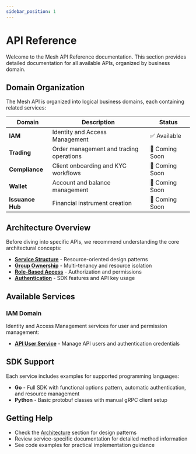 ```yaml
---
sidebar_position: 1
---
```


# API Reference

Welcome to the Mesh API Reference documentation. This section provides detailed documentation for all available APIs, organized by business domain.

## Domain Organization

The Mesh API is organized into logical business domains, each containing related services:

| Domain | Description | Status |
|--------|-------------|--------|
| **IAM** | Identity and Access Management | ✅ Available |
| **Trading** | Order management and trading operations | 🚧 Coming Soon |
| **Compliance** | Client onboarding and KYC workflows | 🚧 Coming Soon |
| **Wallet** | Account and balance management | 🚧 Coming Soon |
| **Issuance Hub** | Financial instrument creation | 🚧 Coming Soon |

## Architecture Overview

Before diving into specific APIs, we recommend understanding the core architectural concepts:

- **[Service Structure](../architecture/service-structure)** - Resource-oriented design patterns
- **[Group Ownership](../architecture/group-ownership)** - Multi-tenancy and resource isolation  
- **[Role-Based Access](../architecture/role-based-access)** - Authorization and permissions
- **[Authentication](../architecture/authentication)** - SDK features and API key usage

## Available Services

### IAM Domain

Identity and Access Management services for user and permission management:

- **[API User Service](./iam/api_user/v1/)** - Manage API users and authentication credentials

## SDK Support

Each service includes examples for supported programming languages:

- **Go** - Full SDK with functional options pattern, automatic authentication, and resource management
- **Python** - Basic protobuf classes with manual gRPC client setup

## Getting Help

- Check the [Architecture](../architecture/service-structure) section for design patterns
- Review service-specific documentation for detailed method information  
- See code examples for practical implementation guidance
